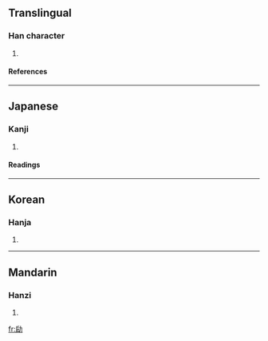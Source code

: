 ==Translingual==
===Han character===
{{Han char|rn=19|rad=力|as=06|sn=8|four=|canj=竹口大尸 (HRKS), X竹口大尸 (XHRKS)}}
# {{defn|Han}}
====References====
{{Han ref|kx=0147.090|dkj=02331|dj=0331.180|hdz=10369.170|uh=52B6|ud=21174}}
----
==Japanese==
===Kanji===
{{ja-kanji|grade=|rs=力06}}
# {{defn|Japanese}} 
====Readings====
{{ja-readings|on=[[こう]] (kō), [[く]] (ku)|kun=[[つとめる]] (tsutomeru)}}
----
==Korean==
===Hanja===
{{ko-hanja|hangeul=구|rv=gu|mr=ku}}
# {{defn|Korean}}
----
==Mandarin==
===Hanzi===
{{cmn-hanzi|pin=[[jìn]] (jin4), [[kǒu]] (kou3)|wg=chin<sup>4</sup>, k'ou<sup>3</sup>}}
# {{defn|Mandarin}}

[[fr:劶]]
